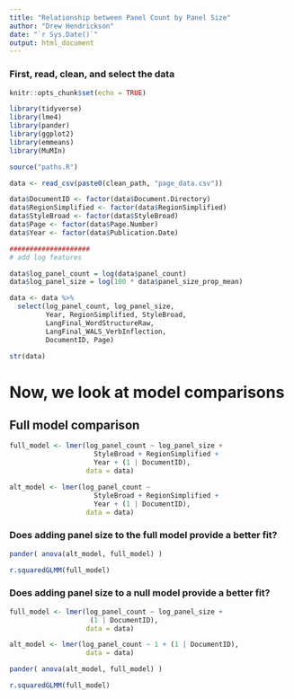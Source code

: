 ```yaml
---
title: "Relationship between Panel Count by Panel Size"
author: "Drew Hendrickson"
date: "`r Sys.Date()`"
output: html_document
---
```


### First, read, clean, and select the data

```r
knitr::opts_chunk$set(echo = TRUE)
```

```r

library(tidyverse)
library(lme4)
library(pander)
library(ggplot2)
library(emmeans)
library(MuMIn)


```




```r



source("paths.R")

data <- read_csv(paste0(clean_path, "page_data.csv"))

data$DocumentID <- factor(data$Document.Directory)
data$RegionSimplified <- factor(data$RegionSimplified)
data$StyleBroad <- factor(data$StyleBroad)
data$Page <- factor(data$Page.Number)
data$Year <- factor(data$Publication.Date)

####################
# add log features

data$log_panel_count = log(data$panel_count)
data$log_panel_size = log(100 * data$panel_size_prop_mean)


```

```r

data <- data %>%
  select(log_panel_count, log_panel_size,
         Year, RegionSimplified, StyleBroad,
         LangFinal_WordStructureRaw,
         LangFinal_WALS_VerbInflection,
         DocumentID, Page)

str(data)

```

# Now, we look at model comparisons


## Full model comparison


```r

full_model <- lmer(log_panel_count ~ log_panel_size + 
                     StyleBroad + RegionSimplified + 
                     Year + (1 | DocumentID),
                   data = data)

alt_model <- lmer(log_panel_count ~  
                     StyleBroad + RegionSimplified + 
                     Year + (1 | DocumentID),
                   data = data)

```

### Does adding panel size to the full model provide a better fit?

```r

pander( anova(alt_model, full_model) )


```
```r

r.squaredGLMM(full_model)

```


### Does adding panel size to a null model provide a better fit?

```r

full_model <- lmer(log_panel_count ~ log_panel_size + 
                    (1 | DocumentID),
                   data = data)

alt_model <- lmer(log_panel_count ~ 1 + (1 | DocumentID),
                   data = data)


```


```r

pander( anova(alt_model, full_model) )


```



```r

r.squaredGLMM(full_model)


```


